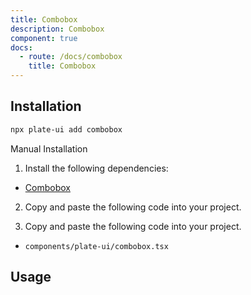 ```yaml
---
title: Combobox
description: Combobox
component: true
docs:
  - route: /docs/combobox
    title: Combobox
---
```


<ComponentPreview name="playground-demo" id="mention" />

## Installation

```bash
npx plate-ui add combobox
```

<Accordion type="single" collapsible>
<AccordionItem value="manual-installation">
<AccordionTrigger>Manual Installation</AccordionTrigger>
<AccordionContent>

1. Install the following dependencies:

- [Combobox](/docs/combobox)

2. Copy and paste the following code into your project.


2. Copy and paste the following code into your project.

- `components/plate-ui/combobox.tsx`

<ComponentSource name="combobox" />

</AccordionContent>

</AccordionItem>
</Accordion>

## Usage

<ComponentSource name="emoji-combobox" />
<ComponentSource name="mention-combobox" />
